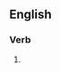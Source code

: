 ==English==

===Verb===
{{head|en|present participle}}

# {{present participle of|transfigure|lang=en|nocat=1}}